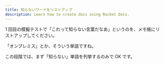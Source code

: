 ---
title: 知らないワードをリストアップ
description: Learn how to create docs using Rocket Docs.
---

1 回目の模擬テストで「これって知らない言葉だなあ」というのを、メモ帳にリストアップしてください。

「オンプレミス」とか、そういう単語ですね。

この段階では、まず「知らない」単語を列挙するのみで OK です。
